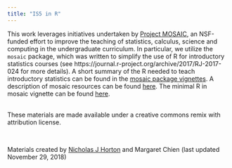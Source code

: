 ```yaml
---
title: "IS5 in R"
---
```


This work leverages initiatives undertaken by [Project MOSAIC](http://www.mosaic-web.org), an NSF-funded effort to improve the teaching of statistics, calculus, science and computing in the undergraduate curriculum. In particular, we utilize the `mosaic` package, which was written to simplify the use of R for introductory statistics courses (see https://journal.r-project.org/archive/2017/RJ-2017-024 for more details). A short summary of the R needed to teach introductory statistics can be found in the [mosaic package vignettes](http://cran.r-project.org/web/packages/mosaic).  A description of mosaic resources can be found [here](https://cran.r-project.org/web/packages/mosaic/vignettes/mosaic-resources.html).  The minimal R in mosaic vignette can be found [here](https://cran.r-project.org/web/packages/mosaic/vignettes/MinimalRgg.pdf).

<br>
These materials are made available under a creative commons remix with attribution license.

<br>
<p>Materials created by [Nicholas J Horton](https://www.amherst.edu/people/facstaff/nhorton) and Margaret Chien (last updated November 29, 2018)</p>
